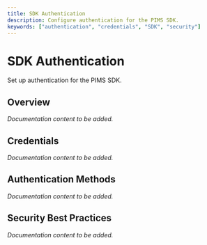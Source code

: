 ```yaml
---
title: SDK Authentication
description: Configure authentication for the PIMS SDK.
keywords: ["authentication", "credentials", "SDK", "security"]
---
```


# SDK Authentication

Set up authentication for the PIMS SDK.

## Overview

*Documentation content to be added.*

## Credentials

*Documentation content to be added.*

## Authentication Methods

*Documentation content to be added.*

## Security Best Practices

*Documentation content to be added.*
